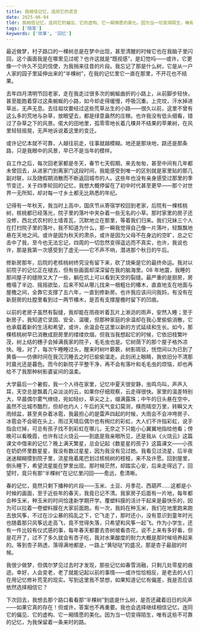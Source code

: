 ```yaml
---
title: 我相信记忆，连同它的谎言
date: 2025-06-04
tldr: 我相信记忆，连同它的偏见、它的虚构、它一厢情愿的美化。因为当一切变得陌生，唯有我自己的这些不可靠的记忆，为我保留着一条来时的路。
tags: ['随笔']
keywords: ['琐事', '回忆']
---
```


最近做梦，村子路口的一棵树总是在梦中出现，甚至清醒的时候它也在我脑子里闪回，这个画面我是在哪里见过呢？也许这就是“既视感”，是幻觉吗——或许，它更像一个许久不见的信使，为我捎来往昔的片段。我忘记了那是什么树，它是从一户人家的园子里延伸出来的“半棵树”，在我的记忆里它一直在那里，不开花也不结果。

去年四月清明节回老家，走在我走过很多次的蜿蜒曲折的小路上，从前脚步轻快，甚至能跑着穿过这条蜿蜒的小路，如今却走得缓慢，呼吸沉重。上完坟，汗水掉进草丛，无声无息。去往祖坟要经过这些荒草丛生的小路——很久以前，这里不曾有这么多的荒地与杂草，放眼望去，都是绿意盎然的庄稼。也许我没有低头细看，错过了杂草之下的风景。偌大的田地里，孤零零地长着几棵并不结果的苹果树，在风里轻轻摇晃，无声地诉说着这里的变迁。

或许记忆本就不可靠，人越往前走，往事就越模糊。地还是那块地，路还是那条路，只是我眼中的风景，早已不是当年的模样。

自工作之后，每次回老家都是冬天，春节七天假期，来去匆匆，甚至中间有几年都未曾回去，从进家门到离家门这段时间，我能感受到唯一的区别就是家里贴的那几副对联，以及随假期消散而不断返回城市的人。这些年也没有亲身感受过那里的季节变迁，关于四季轮回的记忆，我想大概停留在了初中时代甚至更早——那个对世界一无所知，却对每一寸乡土都无比熟悉的年纪。

记得有一年秋天，我当时上高中，国庆节从寄宿学校回到老家，后院有一棵核桃树，核桃都已经落光，院子里的落叶中夹杂着一些无名的小草。那时家里的房子还没修，西北式农村的土墙青瓦，沉默地立在那里，等着我们归来。我们兄妹三个人在打扫院子里的落叶，我不知道为什么，那一瞬我觉得自己像一片落叶，轻飘飘地悬在天地之间。或许是因为秋天的肃杀，或许是因为父母不在身边的空旷，总之它击中了我，至今也无法忘记，四周的一切忽然变得遥远而不真实，也许，我说也许，那是我第一次感受到了虚无——它不声不响，潜进那个秋日的午后。

修新房那年，后院的老核桃树终究没有留下来，砍了烧柴是它的最终命运。我对以前院子的记忆正在褪去，但有些画面却深深留在我的脑海里。08 年地震，我睡的那间屋子的缝隙又大了一些，躺在炕上可以看到天空的裂缝。最严重的是厨房，房檐塌了半边、摇摇欲坠，后来不知从哪儿找来一根粗壮的椿木，直直地支在地面与屋檐之间，全靠它支撑了五六年，一直到修新房。也许我应该问问我妈，有没有在新厨房的灶膛里看到过一两节椿木，是否有支撑屋檐时留下的凹痕。

以前的老房子虽然有裂缝，我却能在雨夜听着瓦片上淅沥的雨声，安然入睡；至于新房子，我知道它坚固、安全、温暖，但那种家庭的余温却在我心里偷偷消散，它也承载着新的生活和希望，或许，余温会在这里以新的方式延续和生长。如今，那棵核桃树早已消散成厨房里的缕缕炊烟，但我当我想起它的时候，它依旧枝繁叶茂，树上结的穗子会掉满我家的院子，毛毛虫也是。它树荫下的那个屋子格外凉快。哦，对了，每次午睡睡过头，醒来时树叶簌簌，树影斑驳，恍惚间以为已到了黄昏——仿佛时间在我沉沉睡去之时已偷偷溜走。此刻闭上眼睛，我依旧分不清那时晨光还是暮色。而今的新院子平整干净，再不会有落叶和毛毛虫的烦恼，却也再给不了我那种树影婆娑间的温柔。

大学最后一个暑假，我一个人待在家里，记忆中夏天很安静，虫鸣鸟叫，声声入耳，天空总是飘着几朵淡淡的云，如果你仔细观察，云走得很快。家里的温差特别大，早晨偶尔雾气缭绕，宛如轻纱，草尖之上，缀满露珠；中午的日头悬在空中，虽然不比城市酷烈，但却也灼人；午后的天气变幻莫测，倏而晴空万里，转瞬又大雨倾盆，甚至夹杂着冰雹，我最担心的是雷声四起的时候，大雨会不会冲垮房子、冰雹会不会砸在头上，雨过天晴后偶尔也有绚烂的彩虹，大人们不许指彩虹，说手指会烂掉，可总有孩子找不到彩虹在哪儿，无奈之下只能小心翼翼地指给他看；傍晚可以看晚霞，也许有过火烧云——到底是我亲眼所见，还是我从《火烧云》这篇课文中借来的记忆？晚上满天繁星，总会记起《数星星的孩子》这篇课文——小孩在奶奶怀里数星星，我没有数过星星，因为我没有见过她。我看见过流星，后半夜迷迷糊糊摸到院子里，流星拖着尾巴划过核桃树的枝桠，来不及许愿。回到屋里，倒头睡下，希望流星能在梦里出现。那时候茫然，却踏实心安，后来走得远了，回望时，竟只有那“半棵树”在记忆里闪回——愈远，愈清晰。

春的记忆，竟然只剩下播种的片段——玉米、土豆、月季花、西葫芦……这都是小时候的画面，至于近些年的春天，我竟已记不清。我家房子后面有一片地，每年都会种玉米，种玉米的时间恰逢新学期开学。覆塑料膜的活计干起来是最快乐的，因为可以拉着一卷塑料膜在大家前面跑。有一次，我妈在种玉米，我们在地里跑来跑去放风筝，不过在沙尘暴的捣乱之下，它飞走了，那时还小，没有意识到童年时光也随着那只风筝远走高飞，竟不觉得失落，只希望和风筝一起飞。作为小学生，还有一件比较有仪式感的事，每年春天都要去杏树坡看杏花，说不上来有多好看，但是花开了，过不了多久就会有杏子吃，我对水果酸度的耐力大概是那时候培养起来的。等到杏子熟透，落得满地都是，一路上“黄哒哒”的盛况，那是杏子最甜的时候。

我很少做梦，但偶尔梦见过去时才发现，那些记忆如春雪消融，只剩几处零星的痕迹。幸好，人会变老，老了就能记起以前的事情——或许恰恰相反，是老去的人们在用记忆修补荒芜的现实。写到这里我不禁想，如果知道记忆有偏差，我是否应该依然选择相信它？

下次回去，我想去那个路口看看那“半棵树”到底是什么树，是否还藏着旧日的风声——如果它真的存在！但或许，答案也不再重要。我也会选择继续相信记忆，连同它的偏见、它的虚构、它一厢情愿的美化。因为当一切变得陌生，唯有这些不可靠的记忆，为我保留着一条来时的路。
